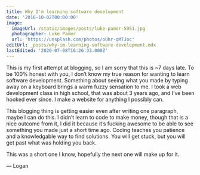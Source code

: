 ```yaml
---
title: Why I'm learning software development
date: '2016-10-02T00:00:00'
image:
  imageUrl: /static/images/posts/luke-pamer-5951.jpg
  photographer: Luke Pamer
  url: 'https://unsplash.com/photos/oUhr-qMTJoc'
editUrl: _posts/why-im-learning-software-development.mdx
lastEdited: '2020-07-08T16:26:33.000Z'
---
```


This is my first attempt at blogging, so I am sorry that this is ~7 days late.
To be 100% honest with you, I don’t know my true reason for wanting to learn
software development. Something about seeing what you made by typing away on a
keyboard brings a warm fuzzy sensation to me. I took a web development class in
high school, that was about 3 years ago, and I’ve been hooked ever since. I make
a website for anything I possibly can.

This blogging thing is getting easier even after writing one paragraph, maybe I
can do this. I didn’t learn to code to make money, though that is a nice outcome
from it, I did it because it’s fucking awesome to be able to see something you
made just a short time ago. Coding teaches you patience and a knowledgable way
to find solutions. You will get stuck, but you will get past what was holding
you back.

This was a short one I know, hopefully the next one will make up for it.

— Logan
